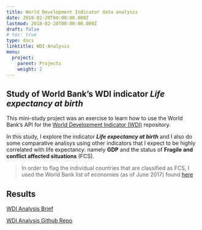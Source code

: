 ```yaml
---
title: World Development Indicator data analysis 
date: 2018-02-20T00:00:00.000Z
lastmod: 2018-02-20T00:00:00.000Z
draft: false
# toc: true
type: docs
linktitle: WDI-Analysis
menu:
  project:
    parent: Projects
    weight: 2
---
```


## Study of World Bank's WDI indicator **_Life expectancy at birth_**

This mini-study project was an exercise to learn how to use the World Bank's API for the [World Development Indicator (WDI)](http://datatopics.worldbank.org/world-development-indicators/) repository. 

In this study, I explore the indicator **_Life expectancy at birth_** and I also do some comparative analisys using other indicators that I expect to be highly correlated with life expectancy: namely **GDP** and the status of **Fragile and conflict affected situations** (FCS). 

> In order to flag the individual countries that are classified as FCS, I used the World Bank list of economies (as of June 2017) found [here](http://databank.worldbank.org/data/download/site-content/CLASS.xls)

## Results

[WDI Analysis Brief](/project/WB_DEC.pdf)

[WDI Analysis Github Repo](https://github.com/Lulliter/DECdatascience)


 
